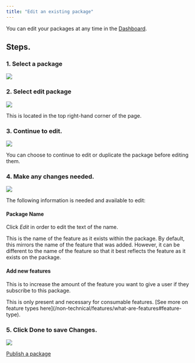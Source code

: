 ```yaml
---
title: "Edit an existing package"
---
```


You can edit your packages at any time in the [Dashboard](https://dashboard.usekana.com/).

## Steps.

### 1. Select a package

![](https://3885410404-files.gitbook.io/~/files/v0/b/gitbook-x-prod.appspot.com/o/spaces%2FvWMuQ5MTaMqVa4wiFp1u%2Fuploads%2FOjk6nUP2B3ditVZgJ0iv%2FGroup%2050.png?alt=media&token=17c7f79a-89a3-41cb-b330-ee76983ae335)

### 2. Select edit package

![](https://3885410404-files.gitbook.io/~/files/v0/b/gitbook-x-prod.appspot.com/o/spaces%2FvWMuQ5MTaMqVa4wiFp1u%2Fuploads%2FdFl1Q2IX3OmufFXP28ua%2FGroup%2051.png?alt=media&token=b0b2134a-c649-4a19-89a5-f81b721cea0d)

This is located in the top right-hand corner of the page.

### 3. Continue to edit.

![](https://3885410404-files.gitbook.io/~/files/v0/b/gitbook-x-prod.appspot.com/o/spaces%2FvWMuQ5MTaMqVa4wiFp1u%2Fuploads%2FnQ0yDxswMH3mBIrwqJm2%2FGroup%2052.png?alt=media&token=ab894cac-9d31-47a4-ba68-8b853c9d9c12)

You can choose to continue to edit or duplicate the package before editing them.

### 4. Make any changes needed.

![](https://3885410404-files.gitbook.io/~/files/v0/b/gitbook-x-prod.appspot.com/o/spaces%2FvWMuQ5MTaMqVa4wiFp1u%2Fuploads%2FRPzU0Lvbwkaz3IYx0MJl%2FGroup%2053.png?alt=media&token=f3d28f78-616a-43fc-9857-aa8b5a5cf71e)

The following information is needed and available to edit:

#### Package Name

Click _Edit_ in order to edit the text of the name.

This is the name of the feature as it exists within the package. By default, this mirrors the name of the feature that was added. However, it can be different to the name of the feature so that it best reflects the feature as it exists on the package.

#### Add new features

This is to increase the amount of the feature you want to give a user if they subscribe to this package.

<Note>
  This is only present and necessary for consumable features. [See more on
  feature types here](/non-technical/features/what-are-features#feature-type).
</Note>

### 5. Click Done to save Changes.

![](https://3885410404-files.gitbook.io/~/files/v0/b/gitbook-x-prod.appspot.com/o/spaces%2FvWMuQ5MTaMqVa4wiFp1u%2Fuploads%2F9alTrbSSgt2dNj8PD3LT%2FGroup%2054.png?alt=media&token=4e0d1bbc-7e1a-4e2a-9248-0c0cb8275678)

[Publish a package](/non-technical/packages/publish-a-package)
